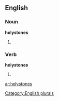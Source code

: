 
==English==

===Noun===
'''holystones'''

# {{plural of |[[holystone]]}}

===Verb===
'''holystones'''

# {{third-person singular of|[[holystone]]}}

[[Category:English plurals]]

[[ar:holystones]]